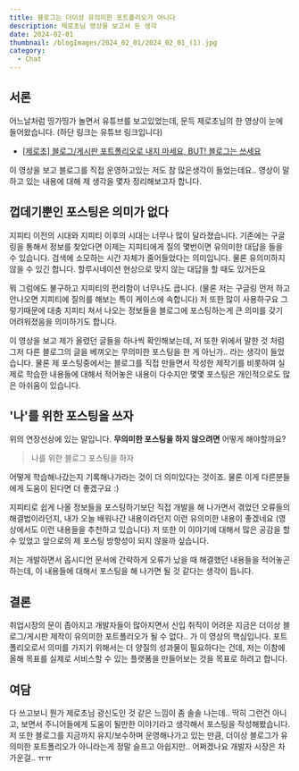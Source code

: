 ```yaml
---
title: 블로그는 더이상 유의미한 포트폴리오가 아니다
description: 제로초님 영상을 보고서 든 생각
date: 2024-02-01
thumbnail: /blogImages/2024_02_01/2024_02_01_(1).jpg
category:
  - Chat
---
```


## 서론

어느날처럼 띵가띵가 놀면서 유튜브를 보고있었는데, 문득 제로초님의 한 영상이 눈에 들어왔습니다.
(하단 링크는 유튜브 링크입니다)

- [[제로초] 블로그/게시판 포트폴리오로 내지 마세요, BUT! 블로그는 쓰세요](https://www.youtube.com/watch?v=BDYCy8krHbA)

이 영상을 보고 블로그를 직접 운영하고있는 저도 참 많은생각이 들었는데요.. 영상이 말하고 있는 내용에 대해 제 생각을 몇자 정리해보고자 합니다.

## 껍데기뿐인 포스팅은 의미가 없다

지피티 이전의 시대와 지피티 이후의 시대는 너무나 많이 달라졌습니다. 기존에는 구글링을 통해서 정보를 찾았다면 이제는 지피티에게 질의 몇번이면 유의미한 대답을 들을 수 있습니다.
검색에 소모하는 시간 자체가 줄어들었다는 의미입니다. 물론 유의미하지 않을 수 있긴 합니다. 할루시네이션 현상으로 맞지 않는 대답을 할 때도 있거든요

뭐 그럼에도 불구하고 지피티의 편리함이 너무나도 큽니다. (물론 저는 구글링 먼저 하고 안나오면 지피티에 질의를 해보는 특이 케이스에 속합니다) 저 또한 많이 사용하구요
그렇기때문에 대충 지피티 쳐서 나오는 정보들을 블로그에 포스팅하는게 큰 의미를 갖기 어려워졌음을 의미하기도 합니다.

이 영상을 보고 제가 올렸던 글들을 하나씩 확인해보는데, 저 또한 위에서 말한 것 처럼 그저 다른 블로그의 글을 베껴오는 무의미한 포스팅을 한 게 아닌가.. 라는 생각이 들었습니다.
물론 제 포스팅중에서는 블로그를 직접 만들면서 작성한 제작기를 비롯하여 실제로 학습한 내용들에 대해서 적어놓은 내용이 다수지만 몇몇 포스팅은 개인적으로도 많은 아쉬움이 있습니다.

## '나'를 위한 포스팅을 쓰자

위의 연장선상에 있는 말입니다. **무의미한 포스팅을 하지 않으려면** 어떻게 해야할까요?

> 나를 위한 블로그 포스팅을 하자

어떻게 학습해나갔는지 기록해나가라는 것이 더 의미있다는 것이죠. 물론 이게 다른분들에게 도움이 된다면 더 좋겠구요 :)

지피티로 쉽게 나올 정보들을 포스팅하기보단 직접 개발을 해 나가면서 겪었던 오류들의 해결법이라던지, 내가 오늘 배워나간 내용이라던지 이런 유의미한 내용이 좋겠네요 (영상에서도 이런 내용들을 추천하고 있습니다)
저 또한 이 이야기에 대해서 많은 공감을 할 수 있었고 앞으로의 제 포스팅 방향성이 되지 않을까 싶습니다.

저는 개발하면서 옵시디언 문서에 간략하게 오류가 났을 때 해결했던 내용들을 적어놓곤 하는데, 이 내용들에 대해서 포스팅을 해 나가면 될 것 같다는 생각이 듭니다.

## 결론

취업시장의 문이 좁아지고 개발자들이 많아지면서 신입 취직이 어려운 지금은 더이상 블로그/게시판 제작이 유의미한 포트폴리오가 될 수 없다.. 가 이 영상의 핵심입니다.
포트폴리오로서 의미를 가지기 위해서는 더 양질의 성과물이 필요하다는 건데, 저는 이참에 올해 목표를 실제로 서비스할 수 있는 플랫폼을 만들어보는 것을 목표로 하려고 합니다.

## 여담

다 쓰고보니 뭔가 제로초님 광신도인 것 같은 느낌이 좀 솔솔 나는데.. 딱히 그런건 아니고, 보면서 주니어들에게 도움이 될만한 이야기라고 생각해서 포스팅을 작성해봤습니다.
저 또한 블로그를 지금까지 유지/보수하며 운영해나가고 있는 만큼, 더이상 블로그가 유의미한 포트폴리오가 아니라는게 정말 슬프고 아쉽지만.. 어쩌겠나요 개발자 시장은 차가운걸.. ㅠㅠ
